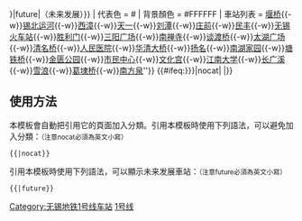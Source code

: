 {{鐵道路線
| 模板名稱 = 无锡地铁1号线
| 名稱 = [[无锡地铁1号线]]{{#ifeq:{{{2|{{{1|}}}}}}|future|（未来发展）}}
| 代表色 = #{{无锡地铁标志色|1}}
| 背景顏色 = #FFFFFF
| 車站列表 = [[堰桥站|堰桥]]{{-w}}[[锡北运河站|锡北运河]]{{-w}}[[西漳站|西漳]]{{-w}}[[天一站|天一]]{{-w}}[[刘潭站|刘潭]]{{-w}}[[庄前站|庄前]]{{-w}}[[民丰站|民丰]]{{-w}}[[无锡站|无锡火车站]]{{-w}}[[胜利门站|胜利门]]{{-w}}[[三阳广场站|三阳广场]]{{-w}}[[南禅寺站|南禅寺]]{{-w}}[[谈渡桥站|谈渡桥]]{{-w}}[[太湖广场站|太湖广场]]{{-w}}[[清名桥站|清名桥]]{{-w}}[[人民医院站 (无锡)|人民医院]]{{-w}}[[华清大桥站|华清大桥]]{{-w}}[[扬名站|扬名]]{{-w}}[[南湖家园站|南湖家园]]{{-w}}[[塘铁桥站|塘铁桥]]{{-w}}[[金匮公园站|金匮公园]]{{-w}}[[市民中心站 (无锡地铁)|市民中心]]{{-w}}[[文化宫站 (无锡)|文化宫]]{{-w}}[[江南大學站 (中國)|江南大学]]{{-w}}[[长广溪站|长广溪]]{{-w}}[[雪浪站|雪浪</font>]]{{-w}}[[葛埭桥站|<font color="">葛埭桥</font>]]{{-w}}[[南方泉站|<font color="">南方泉</font>]]''}}
<includeonly>{{#ifeq:{{{2|{{{1|}}}}}}|nocat|<!--空-->|[[Category:无锡地铁1号线车站]]}}</includeonly><noinclude>

==使用方法==
本模板會自動把引用它的頁面加入分類。引用本模板時使用下列語法，可以避免加入分類：<small>（注意nocat必須為英文小寫）</small>
 <nowiki>{{</nowiki>{{PAGENAME}}<nowiki>|nocat}}</nowiki>
引用本模板時使用下列語法，可以顯示未来发展車站：<small>（注意future必須為英文小寫）</small>
 <nowiki>{{</nowiki>{{PAGENAME}}<nowiki>|future}}</nowiki>  
[[Category:无锡地铁模板|1号线]]

</noinclude>